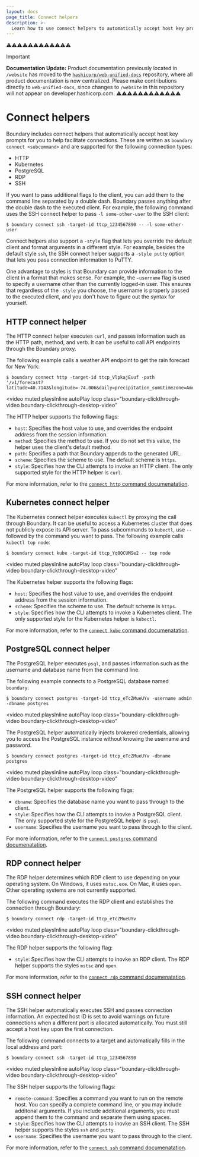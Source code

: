 ```yaml
---
layout: docs
page_title: Connect helpers
description: >-
  Learn how to use connect helpers to automatically accept host key prompts and facilitate connections for HTTP, Kubernetes, PostgreSQL, RDP, and SSH.
---
```


⚠️⚠️⚠️⚠️⚠️⚠️⚠️⚠️⚠️⚠️⚠️⚠️
> [!IMPORTANT]  
> **Documentation Update:** Product documentation previously located in `/website` has moved to the [`hashicorp/web-unified-docs`](https://github.com/hashicorp/web-unified-docs) repository, where all product documentation is now centralized. Please make contributions directly to `web-unified-docs`, since changes to `/website` in this repository will not appear on developer.hashicorp.com.
⚠️⚠️⚠️⚠️⚠️⚠️⚠️⚠️⚠️⚠️⚠️⚠️

# Connect helpers

Boundary includes connect helpers that automatically accept host key prompts for you to help facilitate connections.
These are written as `boundary connect <subcommand>` and are supported for the following connection types:

- HTTP
- Kubernetes
- PostgreSQL
- RDP
- SSH

If you want to pass additional flags to the client, you can add them to the command line separated by a double dash.
Boundary passes anything after the double dash to the executed client.
For example, the following command uses the SSH connect helper to pass `-l some-other-user` to the SSH client:

```shell-session
$ boundary connect ssh -target-id ttcp_1234567890 -- -l some-other-user
```

Connect helpers also support a `-style` flag that lets you override the default client and format arguments in a different style.
For example, besides the default style `ssh`, the SSH connect helper supports a `-style putty` option that lets you pass connection information to PuTTY.

One advantage to styles is that Boundary can provide information to the client in a format that makes sense.
For example, the `-username` flag is used to specify a username other than the currently logged-in user.
This ensures that regardless of the `-style` you choose, the username is properly passed to the executed client, and you don't have to figure out the syntax for yourself.

## HTTP connect helper

The HTTP connect helper executes `curl`, and passes information such as the HTTP path, method, and verb.
It can be useful to call API endpoints through the Boundary proxy.

The following example calls a weather API endpoint to get the rain forecast for New York:

```shell-session
$ boundary connect http -target-id ttcp_VlpkajEuuf -path '/v1/forecast?latitude=40.7143&longitude=-74.006&daily=precipitation_sum&timezone=America%2FNew_York'
```

<video
  muted
  playsInline
  autoPlay
  loop
  class="boundary-clickthrough-video boundary-clickthrough-desktop-video"
>
  <source
    type="video/mp4"
    src="https://www.datocms-assets.com/2885/1689278326-boundary-http-connect.mov"
  />
</video>

The HTTP helper supports the following flags:

- `host`: Specifies the host value to use, and overrides the endpoint address from the session information.
- `method`: Specifies the method to use.
If you do not set this value, the helper uses the client's default method.
- `path`: Specifies a path that Boundary appends to the generated URL.
- `scheme`: Specifies the scheme to use.
The default scheme is `https`.
- `style`: Specifies how the CLI attempts to invoke an HTTP client.
The only supported style for the HTTP helper is `curl`.

For more information, refer to the [`connect http` command documenatation](/boundary/docs/commands/connect/http).

## Kubernetes connect helper

The Kubernetes connect helper executes `kubectl` by proxying the call through Boundary.
It can be useful to access a Kubernetes cluster that does not publicly expose its API server.
To pass subcommands to `kubectl`, use `--` followed by the command you want to pass.
The following example calls `kubectl top node`:

```shell-session
$ boundary connect kube -target-id ttcp_Yq0QCUMSe2 -- top node
```

<video
  muted
  playsInline
  autoPlay
  loop
  class="boundary-clickthrough-video boundary-clickthrough-desktop-video"
>
  <source
    type="video/mp4"
    src="https://www.datocms-assets.com/2885/1689288553-boundary-kube-connect.mov"
  />
</video>

The Kubernetes helper supports the following flags:

- `host`: Specifies the host value to use, and overrides the endpoint address from the session information.
- `scheme`: Specifies the scheme to use.
The default scheme is `https`.
- `style`: Specifies how the CLI attempts to invoke a Kubernetes client.
The only supported style for the Kubernetes helper is `kubectl`.

For more information, refer to the [`connect kube` command documenatation](/boundary/docs/commands/connect/kube).

## PostgreSQL connect helper

The PostgreSQL helper executes `psql`, and passes information such as the username and database name from the command line.

The following example connects to a PostgreSQL database named `boundary`:

```shell-session
$ boundary connect postgres -target-id ttcp_eTcZMueUYv -username admin -dbname postgres
```

<video
  muted
  playsInline
  autoPlay
  loop
  class="boundary-clickthrough-video boundary-clickthrough-desktop-video"
>
  <source
    type="video/mp4"
    src="https://www.datocms-assets.com/2885/1689253770-boundary-postgres-connect.mov"
  />
</video>

The PostgreSQL helper automatically injects brokered credentials, allowing you
to access the PostgreSQL instance without knowing the username and password.

```shell-session
$ boundary connect postgres -target-id ttcp_eTcZMueUYv -dbname postgres
```

<video
  muted
  playsInline
  autoPlay
  loop
  class="boundary-clickthrough-video boundary-clickthrough-desktop-video"
>
  <source
    type="video/mp4"
    src="https://www.datocms-assets.com/2885/1689278343-boundary-passwordless-postgres-connect.mov"
  />
</video>

The PostgreSQL helper supports the following flags:

- `dbname`: Specifies the database name you want to pass through to the client.
- `style`: Specifies how the CLI attempts to inovke a PostgreSQL client.
The only supported style for the PostgreSQL helper is `psql`.
- `username`: Specifies the username you want to pass through to the client.

For more information, refer to the [`connect postgres` command documenatation](/boundary/docs/commands/connect/postgres).

## RDP connect helper

The RDP helper determines which RDP client to use depending on your operating system.
On Windows, it uses `mstsc.exe`.
On Mac, it uses `open`.
Other operating systems are not currently supported.

The following command executes the RDP client and establishes the connection through Boundary:

```shell-session
$ boundary connect rdp -target-id ttcp_eTcZMueUYv
```

<video
  muted
  playsInline
  autoPlay
  loop
  class="boundary-clickthrough-video boundary-clickthrough-desktop-video"
>
  <source
    type="video/mp4"
    src="https://www.datocms-assets.com/2885/1689201572-boundary-rdp-connect.mov"
  />
</video>

The RDP helper supports the following flag:

- `style`: Specifies how the CLI attempts to inovke an RDP client.
The RDP helper supports the styles `mstsc` and `open`.

For more information, refer to the [`connect rdp` command documenatation](/boundary/docs/commands/connect/rdp).

## SSH connect helper

The SSH helper automatically executes SSH and passes connection information.
An expected host ID is set to avoid warnings on future connections when a different port is allocated automatically.
You must still accept a host key upon the first connection.

The following command connects to a target and automatically fills in the local address and port:

```shell-session
$ boundary connect ssh -target-id ttcp_1234567890
```

<video
  muted
  playsInline
  autoPlay
  loop
  class="boundary-clickthrough-video boundary-clickthrough-desktop-video"
>
  <source
    type="video/mp4"
    src="https://www.datocms-assets.com/2885/1689253766-boundary-ssh-connect.mov"
  />
</video>

The SSH helper supports the following flags:

- `remote-command`: Specifies a command you want to run on the remote host.
You can specify a complete command line, or you may include additonal arguments.
If you include additional arguments, you must append them to the command and separate them using spaces.
- `style`: Specifies how the CLI attempts to inovke an SSH client.
The SSH helper supports the styles `ssh` and `putty`.
- `username`: Specifies the username you want to pass through to the client.

For more information, refer to the [`connect ssh` command documenatation](/boundary/docs/commands/connect/ssh).